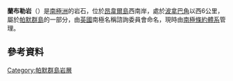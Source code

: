 {{coord|64|47|S|64|13|W|display=title}}

'''蘭布勒岩'''（{{lang-en|Rumbler Rock}}）是[[南極洲|南極洲]]的岩石，位於[[昂韋爾島|昂韋爾島]]西南岸，處於[[波拿巴角|波拿巴角]]以西6公里，屬於[[帕默群島|帕默群島]]的一部分，由[[英國|英國]]南極名稱諮詢委員會命名，現時由[[南極條約體系|南極條約體系]]管理。

==參考資料==
{{usgs-gazetteer}}

{{DEFAULTSORT:Rumbler Rock}}
[[Category:帕默群島岩層|Category:帕默群島岩層]]


{{PalmerArchipelago-geo-stub}}